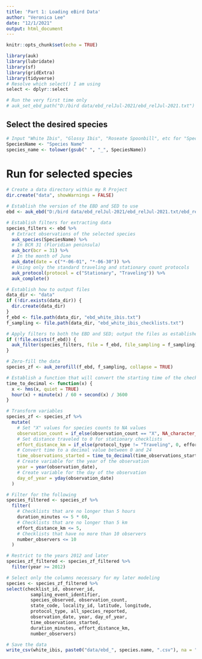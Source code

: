 ---
title: 'Part 1: Loading eBird Data'
author: "Veronica Lee"
date: "12/1/2021"
output: html_document
---

```{r setup, include=FALSE}
knitr::opts_chunk$set(echo = TRUE)

library(auk)
library(lubridate)
library(sf)
library(gridExtra)
library(tidyverse)
# Resolve which select() I am using
select <- dplyr::select

# Run the very first time only
# auk_set_ebd_path("D:/bird data/ebd_relJul-2021/ebd_relJul-2021.txt")
```

## Select the desired species

```{r}
# Input "White Ibis", "Glossy Ibis", "Roseate Spoonbill", etc for "Species Name"
SpeciesName <- "Species Name"
species_name <- tolower(gsub(" ", "_", SpeciesName))
```

# Run for selected species

```{r}
# Create a data directory within my R Project
dir.create("data", showWarnings = FALSE)

# Establish the version of the EBD and SED to use
ebd <- auk_ebd("D:/bird data/ebd_relJul-2021/ebd_relJul-2021.txt/ebd_relJul-2021.txt", file_sampling = "D:/bird data/ebd_sampling_relJul-2021/ebd_sampling_relJul-2021.txt/ebd_sampling_relJul-2021.txt")

# Establish filters for extracting data
species_filters <- ebd %>%
  # Extract observations of the selected species
  auk_species(SpeciesName) %>%
  # In BCR 31 (Floridian peninsula)
  auk_bcr(bcr = 31) %>%
  # In the month of June
  auk_date(date = c("*-06-01", "*-06-30")) %>%
  # Using only the standard traveling and stationary count protocols
  auk_protocol(protocol = c("Stationary", "Traveling")) %>%
  auk_complete()
```

```{r}
# Establish how to output files
data_dir <- "data"
if (!dir.exists(data_dir)) {
  dir.create(data_dir)
}
f_ebd <- file.path(data_dir, "ebd_white_ibis.txt")
f_sampling <- file.path(data_dir, "ebd_white_ibis_checklists.txt")

# Apply filters to both the EBD and SED; output the files as established above
if (!file.exists(f_ebd)) {
  auk_filter(species_filters, file = f_ebd, file_sampling = f_sampling)
}

# Zero-fill the data
species_zf <- auk_zerofill(f_ebd, f_sampling, collapse = TRUE)
```

```{r}
# Establish a function that will convert the starting time of the checklist to hours since midnight.
time_to_decimal <- function(x) {
  x <- hms(x, quiet = TRUE)
  hour(x) + minute(x) / 60 + second(x) / 3600
}

# Transform variables
species_zf <- species_zf %>%
  mutate(
    # Set "X" values for species counts to NA values
    observation_count = if_else(observation_count == "X", NA_character_, observation_count),
    # Set distance traveled to 0 for stationary checklists
    effort_distance_km = if_else(protocol_type != "Traveling", 0, effort_distance_km),
    # Convert time to a decimal value between 0 and 24
    time_observations_started = time_to_decimal(time_observations_started),
    # Create variable for the year of the observation
    year = year(observation_date),
    # Create variable for the day of the observation
    day_of_year = yday(observation_date)
  )

# Filter for the following
species_filtered <- species_zf %>%
  filter(
    # Checklists that are no longer than 5 hours
    duration_minutes <= 5 * 60,
    # Checklists that are no longer than 5 km
    effort_distance_km <= 5,
    # Checklists that have no more than 10 observers
    number_observers <= 10
  )

# Restrict to the years 2012 and later
species_zf_filtered <- species_zf_filtered %>%
  filter(year >= 2012)

# Select only the columns necessary for my later modeling
species <- species_zf_filtered %>%
select(checklist_id, observer_id,
         sampling_event_identifier,
         species_observed, observation_count, 
         state_code, locality_id, latitude, longitude,
         protocol_type, all_species_reported,
         observation_date, year, day_of_year,
         time_observations_started, 
         duration_minutes, effort_distance_km,
         number_observers)
```

```{r}
# Save the data
write_csv(white_ibis, paste0("data/ebd_", species.name, ".csv"), na = "")
```
